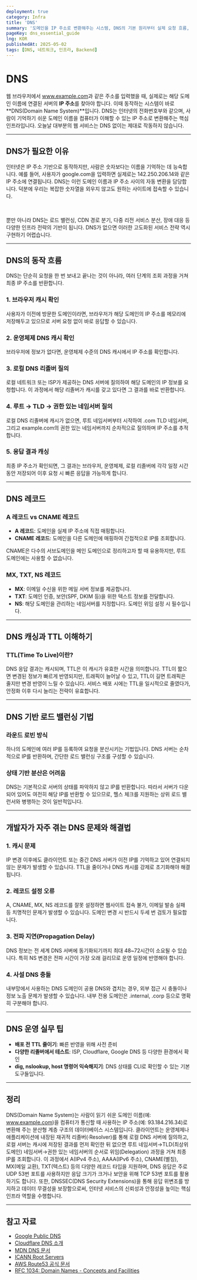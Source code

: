 ```yaml
---
deployment: true
category: Infra
title: 'DNS'
summary: '도메인을 IP 주소로 변환해주는 시스템, DNS의 기본 원리부터 실제 요청 흐름, 개발 중 마주칠 수 있는 DNS 문제까지 쉽고 체계적으로 정리합니다.'
pageKey: dns_essential_guide
lng: KOR
publishedAt: 2025-05-02
tags: [DNS, 네트워크, 인프라, Backend]
---
```


# DNS

웹 브라우저에서 <codeline>www.example.com</codeline>과 같은 주소를 입력했을 때, 실제로는 해당 도메인 이름에 연결된 서버의 **IP 주소**를 찾아야 합니다. 이때 동작하는 시스템이 바로 **DNS(Domain Name System)**입니다. DNS는 인터넷의 전화번호부와 같으며, 사람이 기억하기 쉬운 도메인 이름을 컴퓨터가 이해할 수 있는 IP 주소로 변환해주는 핵심 인프라입니다. 오늘날 대부분의 웹 서비스는 DNS 없이는 제대로 작동하지 않습니다.

---

## DNS가 필요한 이유

인터넷은 IP 주소 기반으로 동작하지만, 사람은 숫자보다는 이름을 기억하는 데 능숙합니다. 예를 들어, 사용자가 <codeline>google.com</codeline>을 입력하면 실제로는 <codeline>142.250.206.14</codeline>와 같은 IP 주소에 연결됩니다. DNS는 이런 도메인 이름과 IP 주소 사이의 자동 변환을 담당합니다. 덕분에 우리는 복잡한 숫자열을 외우지 않고도 원하는 사이트에 접속할 수 있습니다.

<br />

뿐만 아니라 DNS는 로드 밸런싱, CDN 경로 분기, 다중 리전 서비스 분산, 장애 대응 등 다양한 인프라 전략의 기반이 됩니다. DNS가 없으면 이러한 고도화된 서비스 전략 역시 구현하기 어렵습니다.

---

## DNS의 동작 흐름

DNS는 단순히 요청을 한 번 보내고 끝나는 것이 아니라, 여러 단계의 조회 과정을 거쳐 최종 IP 주소를 반환합니다.

### 1. 브라우저 캐시 확인

사용자가 이전에 방문한 도메인이라면, 브라우저가 해당 도메인의 IP 주소를 메모리에 저장해두고 있으므로 서버 요청 없이 바로 응답할 수 있습니다.

### 2. 운영체제 DNS 캐시 확인

브라우저에 정보가 없다면, 운영체제 수준의 DNS 캐시에서 IP 주소를 확인합니다.

### 3. 로컬 DNS 리졸버 질의

로컬 네트워크 또는 ISP가 제공하는 DNS 서버에 질의하여 해당 도메인의 IP 정보를 요청합니다. 이 과정에서 해당 리졸버가 캐시를 갖고 있다면 그 결과를 바로 반환합니다.

### 4. 루트 → TLD → 권한 있는 네임서버 질의

로컬 DNS 리졸버에 캐시가 없으면, 루트 네임서버부터 시작하여 <codeline>.com</codeline> TLD 네임서버, 그리고 <codeline>example.com</codeline>의 권한 있는 네임서버까지 순차적으로 질의하며 IP 주소를 추적합니다.

### 5. 응답 결과 캐싱

최종 IP 주소가 확인되면, 그 결과는 브라우저, 운영체제, 로컬 리졸버에 각각 일정 시간 동안 저장되어 이후 요청 시 빠른 응답을 가능하게 합니다.

---

## DNS 레코드

### A 레코드 vs CNAME 레코드

- **A 레코드**: 도메인을 실제 IP 주소에 직접 매핑합니다.
- **CNAME 레코드**: 도메인을 다른 도메인에 매핑하여 간접적으로 IP를 조회합니다.

CNAME은 다수의 서브도메인을 메인 도메인으로 정리하고자 할 때 유용하지만, 루트 도메인에는 사용할 수 없습니다.

### MX, TXT, NS 레코드

- **MX**: 이메일 수신을 위한 메일 서버 정보를 제공합니다.
- **TXT**: 도메인 인증, 보안(SPF, DKIM 등)을 위한 텍스트 정보를 전달합니다.
- **NS**: 해당 도메인을 관리하는 네임서버를 지정합니다. 도메인 위임 설정 시 필수입니다.

---

## DNS 캐싱과 TTL 이해하기

### TTL(Time To Live)이란?

DNS 응답 결과는 캐시되며, TTL은 이 캐시가 유효한 시간을 의미합니다. TTL이 짧으면 변경된 정보가 빠르게 반영되지만, 트래픽이 늘어날 수 있고, TTL이 길면 트래픽은 줄지만 변경 반영이 느릴 수 있습니다. 서비스 배포 시에는 TTL을 일시적으로 줄였다가, 안정화 이후 다시 늘리는 전략이 유효합니다.

---

## DNS 기반 로드 밸런싱 기법

### 라운드 로빈 방식

하나의 도메인에 여러 IP를 등록하여 요청을 분산시키는 기법입니다. DNS 서버는 순차적으로 IP를 반환하며, 간단한 로드 밸런싱 구조를 구성할 수 있습니다.

### 상태 기반 분산은 어려움

DNS는 기본적으로 서버의 상태를 파악하지 않고 IP를 반환합니다. 따라서 서버가 다운되어 있어도 여전히 해당 IP를 반환할 수 있으므로, 헬스 체크를 지원하는 상위 로드 밸런서와 병행하는 것이 일반적입니다.

---

## 개발자가 자주 겪는 DNS 문제와 해결법

### 1. 캐시 문제

IP 변경 이후에도 클라이언트 또는 중간 DNS 서버가 이전 IP를 기억하고 있어 연결되지 않는 문제가 발생할 수 있습니다. TTL을 줄이거나 DNS 캐시를 강제로 초기화해야 해결됩니다.

### 2. 레코드 설정 오류

A, CNAME, MX, NS 레코드를 잘못 설정하면 웹사이트 접속 불가, 이메일 발송 실패 등 치명적인 문제가 발생할 수 있습니다. 도메인 변경 시 반드시 두세 번 검토가 필요합니다.

### 3. 전파 지연(Propagation Delay)

DNS 정보는 전 세계 DNS 서버에 동기화되기까지 최대 48~72시간이 소요될 수 있습니다. 특히 NS 변경은 전파 시간이 가장 오래 걸리므로 운영 일정에 반영해야 합니다.

### 4. 사설 DNS 충돌

내부망에서 사용하는 DNS 도메인이 공용 DNS와 겹치는 경우, 외부 접근 시 충돌이나 정보 노출 문제가 발생할 수 있습니다. 내부 전용 도메인은 <codeline>.internal</codeline>, <codeline>.corp</codeline> 등으로 명확히 구분해야 합니다.

---

## DNS 운영 실무 팁

- **배포 전 TTL 줄이기**: 빠른 반영을 위해 사전 준비
- **다양한 리졸버에서 테스트**: ISP, Cloudflare, Google DNS 등 다양한 환경에서 확인
- **dig, nslookup, host 명령어 익숙해지기**: DNS 상태를 CLI로 확인할 수 있는 기본 도구들입니다.

---

## 정리

DNS(Domain Name System)는 사람이 읽기 쉬운 도메인 이름(예: www.example.com)을 컴퓨터가 통신할 때 사용하는 IP 주소(예: 93.184.216.34)로 변환해 주는 분산형 계층 구조의 데이터베이스 시스템입니다. 클라이언트는 운영체제나 애플리케이션에 내장된 재귀적 리졸버(·Resolver)를 통해 로컬 DNS 서버에 질의하고, 로컬 서버는 캐시에 저장된 결과를 먼저 확인한 뒤 없으면 루트 네임서버→TLD(최상위 도메인) 네임서버→권한 있는 네임서버의 순서로 위임(Delegation) 과정을 거쳐 최종 IP를 조회합니다. 이 과정에서 A(IPv4 주소), AAAA(IPv6 주소), CNAME(별칭), MX(메일 교환), TXT(텍스트) 등의 다양한 레코드 타입을 지원하며, DNS 응답은 주로 UDP 53번 포트를 사용하지만 응답 크기가 크거나 보안을 위해 TCP 53번 포트를 활용하기도 합니다. 또한, DNSSEC(DNS Security Extensions)을 통해 응답 위변조를 방지하고 데이터 무결성을 보장함으로써, 인터넷 서비스의 신뢰성과 안정성을 높이는 핵심 인프라 역할을 수행합니다.

---

## 참고 자료

- [Google Public DNS](https://developers.google.com/speed/public-dns/)
- [Cloudflare DNS 소개](https://www.cloudflare.com/learning/dns/)
- [MDN DNS 문서](https://developer.mozilla.org/ko/docs/Web/HTTP/Basics_of_HTTP/DNS)
- [ICANN Root Servers](https://root-servers.org/)
- [AWS Route53 공식 문서](https://docs.aws.amazon.com/Route53/latest/DeveloperGuide/Welcome.html)
- [RFC 1034: Domain Names - Concepts and Facilities](https://datatracker.ietf.org/doc/html/rfc1034)
